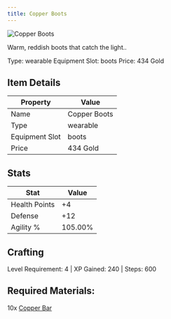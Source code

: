 ```yaml
---
title: Copper Boots
---
```


<div className="flex items-start gap-6 mb-8">
  <div className="flex-shrink-0">
    <img src="/assets/resources/smithing/copper_boots.png" alt="Copper Boots" className="w-24 h-24 border rounded-lg" />
  </div>
  <div className="flex-1">
    <div className="space-y-2">
      <p className="text-lg text-muted-foreground">Warm, reddish boots that catch the light..</p>
      <div className="flex flex-wrap gap-4 text-sm">
        <span className="px-2 py-1 bg-green-100 dark:bg-green-900 rounded-md">
          Type: wearable
        </span>
        <span className="px-2 py-1 bg-purple-100 dark:bg-purple-900 rounded-md">
          Equipment Slot: boots
        </span>
        <span className="px-2 py-1 bg-yellow-100 dark:bg-yellow-900 rounded-md">
          Price: 434 Gold
        </span>
      </div>
    </div>
  </div>
</div>

## Item Details
| Property | Value |
|----------|-------|
| Name | Copper Boots |
| Type | wearable |
| Equipment Slot | boots |
| Price | 434 Gold |

## Stats
| Stat | Value |
|------|-------|
| Health Points | +4 |
| Defense | +12 |
| Agility % | 105.00% |

## Crafting
Level Requirement: 4 | XP Gained: 240 | Steps: 600

## Required Materials:
10x [Copper Bar](/docs/resources/individual/copper_bar)

